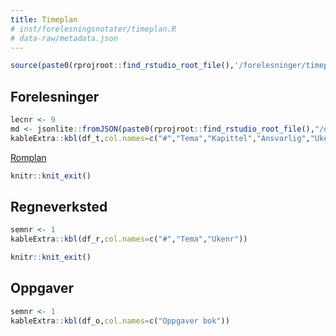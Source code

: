 ```yaml
---
title: Timeplan
# inst/forelesningsnotater/timeplan.R
# data-raw/metadata.json
---
```


```r
source(paste0(rprojroot::find_rstudio_root_file(),'/forelesninger/timeplan.R'))
```

## Forelesninger


```r
lecnr <- 9
md <- jsonlite::fromJSON(paste0(rprojroot::find_rstudio_root_file(),"/data-raw/metadata.json"))
kableExtra::kbl(df_t,col.names=c("#","Tema","Kapittel","Ansvarlig","Ukenr","Dato")) %>% kableExtra::kable_paper(full_width = F) %>% kableExtra::row_spec(lecnr, bold = T)
```

[Romplan](https://tp.educloud.no/hiof/timeplan/timeplan.php?type=course&sem=24v&campus=&id[]=SFB10816%2C1)

```r
knitr::knit_exit()
```

## Regneverksted
```r
semnr <- 1
kableExtra::kbl(df_r,col.names=c("#","Tema","Ukenr")) 
```

```r
knitr::knit_exit()
```

## Oppgaver
```r
semnr <- 1
kableExtra::kbl(df_o,col.names=c("Oppgaver bok"))
```



